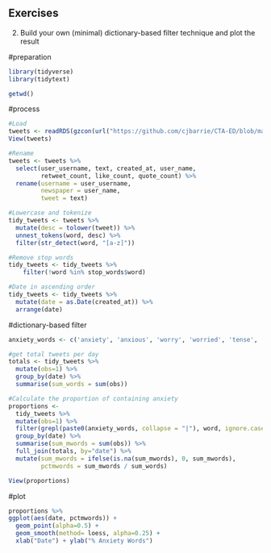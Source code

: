 ## Exercises

2.  Build your own (minimal) dictionary-based filter technique and plot the result

#preparation

```r
library(tidyverse)
library(tidytext)

getwd()
```

#process

```r
#Load
tweets <- readRDS(gzcon(url("https://github.com/cjbarrie/CTA-ED/blob/main/data/sentanalysis/newstweets.rds?raw=true")))
View(tweets)

#Rename
tweets <- tweets %>%
  select(user_username, text, created_at, user_name,
         retweet_count, like_count, quote_count) %>%
  rename(username = user_username,
         newspaper = user_name,
         tweet = text)

#Lowercase and tokenize
tidy_tweets <- tweets %>% 
  mutate(desc = tolower(tweet)) %>%
  unnest_tokens(word, desc) %>%
  filter(str_detect(word, "[a-z]"))

#Remove stop words
tidy_tweets <- tidy_tweets %>%
    filter(!word %in% stop_words$word)

#Date in ascending order
tidy_tweets <- tidy_tweets %>%
  mutate(date = as.Date(created_at)) %>%
  arrange(date)
```

#dictionary-based filter
```r
anxiety_words <- c('anxiety', 'anxious', 'worry', 'worried', 'tense', 'nervous', 'uncomfortable', 'uneasy', 'unsettled', 'stress', 'restless')

#get total tweets per day
totals <- tidy_tweets %>%
  mutate(obs=1) %>%
  group_by(date) %>%
  summarise(sum_words = sum(obs))

```

```r

#Calculate the proportion of containing anxiety
proportions <- 
  tidy_tweets %>%
  mutate(obs=1) %>%
  filter(grepl(paste0(anxiety_words, collapse = "|"), word, ignore.case = TRUE)) %>%
  group_by(date) %>%
  summarise(sum_mwords = sum(obs)) %>%
  full_join(totals, by="date") %>%
  mutate(sum_mwords = ifelse(is.na(sum_mwords), 0, sum_mwords),
         pctmwords = sum_mwords / sum_words)

View(proportions)
```

#plot

```r
proportions %>%
ggplot(aes(date, pctmwords)) +
  geom_point(alpha=0.5) +
  geom_smooth(method= loess, alpha=0.25) +
  xlab("Date") + ylab("% Anxiety Words")
```
